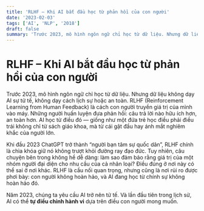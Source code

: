 ```yaml
---
title: 'RLHF – Khi AI bắt đầu học từ phản hồi của con người'
date: '2023-02-03'
tags: ['AI', 'NLP', '2018']
draft: false
summary: 'Trước 2023, mô hình ngôn ngữ chỉ học từ dữ liệu. Nhưng dữ liệu không dạy AI sự tử tế, không dạy cách'
---
```


# RLHF – Khi AI bắt đầu học từ phản hồi của con người

Trước 2023, mô hình ngôn ngữ chỉ học từ dữ liệu. Nhưng dữ liệu không dạy AI sự tử tế, không dạy cách lịch sự hoặc an toàn. RLHF (Reinforcement Learning from Human Feedback) là cách con người truyền giá trị của mình vào máy. Những người huấn luyện đưa phản hồi: câu trả lời nào hữu ích hơn, an toàn hơn. AI học từ điều đó — giống như một đứa trẻ học điều phải điều trái không chỉ từ sách giáo khoa, mà từ cái gật đầu hay ánh mắt nghiêm khắc của người lớn.

Khi đầu 2023 ChatGPT trở thành “người bạn tâm sự quốc dân”, RLHF chính là chìa khóa giữ nó không trượt khỏi đường ray đạo đức. Tuy nhiên, câu chuyện bên trong không hề dễ dàng: làm sao đảm bảo rằng giá trị của một nhóm người đại diện cho nhu cầu của cả nhân loại? Điều đúng ở nơi này có thể sai ở nơi khác. RLHF là cầu nối quan trọng, nhưng cũng là nơi rủi ro được phơi bày: con người không hoàn hảo, và AI đang học từ chính sự không hoàn hảo đó.

Năm 2023, chúng ta yêu cầu AI trở nên tử tế. Và lần đầu tiên trong lịch sử, AI có thể **tự điều chỉnh hành vi** dựa trên điều con người mong muốn.